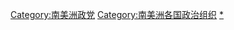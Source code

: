 {{Categories by country|nocat}}

[[Category:南美洲政党|Category:南美洲政党]]
[[Category:南美洲各国政治组织|Category:南美洲各国政治组织]]
[[Category:各國政黨|*]]